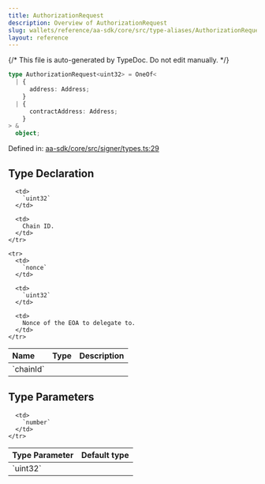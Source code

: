 ```yaml
---
title: AuthorizationRequest
description: Overview of AuthorizationRequest
slug: wallets/reference/aa-sdk/core/src/type-aliases/AuthorizationRequest
layout: reference
---
```


{/* This file is auto-generated by TypeDoc. Do not edit manually. */}

```ts
type AuthorizationRequest<uint32> = OneOf<
  | {
      address: Address;
    }
  | {
      contractAddress: Address;
    }
> &
  object;
```

Defined in: [aa-sdk/core/src/signer/types.ts:29](https://github.com/alchemyplatform/aa-sdk/blob/9df5be8c23af4e472bcb503c17766b16da0ad87d/aa-sdk/core/src/signer/types.ts#L29)

## Type Declaration

<table>
  <thead>
    <tr>
      <th align="left">Name</th>
      <th align="left">Type</th>
      <th align="left">Description</th>
    </tr>
  </thead>

  <tbody>
    <tr>
      <td>
        `chainId`
      </td>

      <td>
        `uint32`
      </td>

      <td>
        Chain ID.
      </td>
    </tr>

    <tr>
      <td>
        `nonce`
      </td>

      <td>
        `uint32`
      </td>

      <td>
        Nonce of the EOA to delegate to.
      </td>
    </tr>

  </tbody>
</table>

## Type Parameters

<table>
  <thead>
    <tr>
      <th align="left">Type Parameter</th>
      <th align="left">Default type</th>
    </tr>
  </thead>

  <tbody>
    <tr>
      <td>
        `uint32`
      </td>

      <td>
        `number`
      </td>
    </tr>

  </tbody>
</table>
